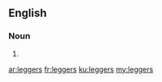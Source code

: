 ==English==

===Noun===
{{head|en|plural}}

# {{plural of|legger|lang=en}}

[[ar:leggers]]
[[fr:leggers]]
[[ku:leggers]]
[[my:leggers]]